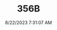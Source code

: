 ---
width: 4000
height: 6000
title: 356B
description: Royal Blue 1960 Porsche 356B Roadster shot in Austin, TX.
date: 8/22/2023 7:31:07 AM
cameraMake: Sony
cameraModel: ILCE-7M3
lens: E 35-150mm F2.0-F2.8 A058
settingsfStop: f/2.5
settingsISO: ISO 100
settingsShutter: 1/500
settingsFocalLength: 68 mm
---
